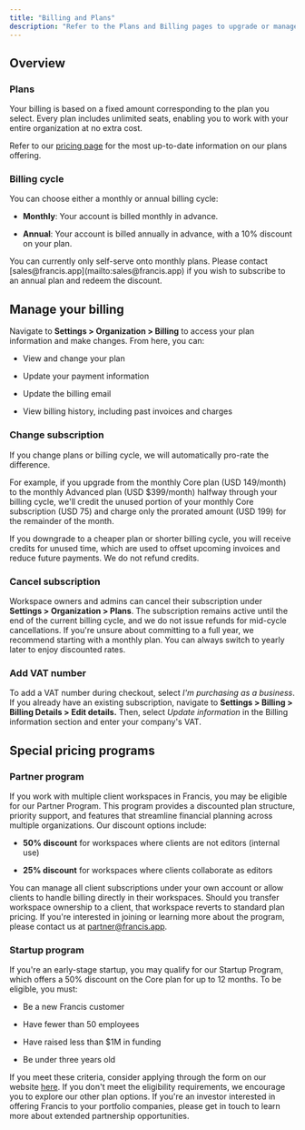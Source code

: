 ```yaml
---
title: "Billing and Plans"
description: "Refer to the Plans and Billing pages to upgrade or manage an existing subscription."
---
```


## Overview

### Plans

Your billing is based on a fixed amount corresponding to the plan you select. Every plan includes unlimited seats, enabling you to work with your entire organization at no extra cost.

Refer to our [pricing page](https://www.francis.app/pricing) for the most up-to-date information on our plans offering.

### Billing cycle

You can choose either a monthly or annual billing cycle:

* **Monthly**: Your account is billed monthly in advance.

* **Annual**: Your account is billed annually in advance, with a 10% discount on your plan.

<Tip>
  You can currently only self-serve onto monthly plans. Please contact [sales@francis.app](mailto:sales@francis.app) if you wish to subscribe to an annual plan and redeem the discount.
</Tip>

## Manage your billing

Navigate to **Settings > Organization > Billing** to access your plan information and make changes. From here, you can:

* View and change your plan

* Update your payment information

* Update the billing email

* View billing history, including past invoices and charges

### Change subscription

If you change plans or billing cycle, we will automatically pro-rate the difference.&#x20;

For example, if you upgrade from the monthly Core plan (USD 149/month) to the monthly Advanced plan (USD $399/month) halfway through your billing cycle, we'll credit the unused portion of your monthly Core subscription (USD 75) and charge only the prorated amount (USD 199) for the remainder of the month.

If you downgrade to a cheaper plan or shorter billing cycle, you will receive credits for unused time, which are used to offset upcoming invoices and reduce future payments. We do not refund credits.&#x20;

### Cancel subscription

Workspace owners and admins can cancel their subscription under **Settings > Organization > Plans**. The subscription remains active until the end of the current billing cycle, and we do not issue refunds for mid-cycle cancellations. If you're unsure about committing to a full year, we recommend starting with a monthly plan. You can always switch to yearly later to enjoy discounted rates.

### Add VAT number

To add a VAT number during checkout, select *I'm purchasing as a business*. If you already have an existing subscription, navigate to **Settings > Billing > Billing Details > Edit details.** Then, select *Update information* in the Billing information section and enter your company's VAT.

## Special pricing programs

### Partner program

If you work with multiple client workspaces in Francis, you may be eligible for our Partner Program. This program provides a discounted plan structure, priority support, and features that streamline financial planning across multiple organizations. Our discount options include:

* **50% discount** for workspaces where clients are not editors (internal use) &#x20;

* **25% discount** for workspaces where clients collaborate as editors &#x20;

You can manage all client subscriptions under your own account or allow clients to handle billing directly in their workspaces. Should you transfer workspace ownership to a client, that workspace reverts to standard plan pricing. If you're interested in joining or learning more about the program, please contact us at [partner@francis.app](mailto:partner@francis.app).

### Startup program

If you're an early-stage startup, you may qualify for our Startup Program, which offers a 50% discount on the Core plan for up to 12 months. To be eligible, you must:

* Be a new Francis customer

* Have fewer than 50 employees

* Have raised less than $1M in funding

* Be under three years old

If you meet these criteria, consider applying through the form on our website [here](https://www.francis.app/startups#startup-application). If you don't meet the eligibility requirements, we encourage you to explore our other plan options. If you're an investor interested in offering Francis to your portfolio companies, please get in touch to learn more about extended partnership opportunities.